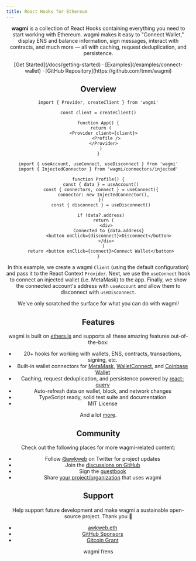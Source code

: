 ```yaml
---
title: React Hooks for Ethereum
---
```



<Header />

**wagmi** is a collection of React Hooks containing everything you need to start working with Ethereum. wagmi makes it easy to "Connect Wallet," display ENS and balance information, sign messages, interact with contracts, and much more — all with caching, request deduplication, and persistence.

<div className="mt-16 mb-20 text-center">
  [Get Started](/docs/getting-started) · [Examples](/examples/connect-wallet) ·
  [GitHub Repository](https://github.com/tmm/wagmi)
</div>

## Overview

```tsx
import { Provider, createClient } from 'wagmi'

const client = createClient()

function App() {
  return (
    <Provider client={client}>
      <Profile />
    </Provider>
  )
}
```

```tsx
import { useAccount, useConnect, useDisconnect } from 'wagmi'
import { InjectedConnector } from 'wagmi/connectors/injected'

function Profile() {
  const { data } = useAccount()
  const { connectors, connect } = useConnect({
    connector: new InjectedConnector(),
  })
  const { disconnect } = useDisconnect()

  if (data?.address)
    return (
      <div>
        Connected to {data.address}
        <button onClick={disconnect}>Disconnect</button>
      </div>
    )
  return <button onClick={connect}>Connect Wallet</button>
}
```

In this example, we create a wagmi `Client` (using the default configuration) and pass it to the React Context `Provider`. Next, we use the `useConnect` hook to connect an injected wallet (i.e. MetaMask) to the app. Finally, we show the connected account's address with `useAccount` and allow them to disconnect with `useDisconnect`.

We've only scratched the surface for what you can do with wagmi!

## Features

wagmi is built on [ethers.js](https://github.com/ethers-io/ethers.js) and supports all these amazing features out-of-the-box:

- 20+ hooks for working with wallets, ENS, contracts, transactions, signing, etc.
- Built-in wallet connectors for [MetaMask](https://metamask.io), [WalletConnect](https://walletconnect.com), and [Coinbase Wallet](https://www.coinbase.com/wallet)
- Caching, request deduplication, and persistence powered by [react-query](https://github.com/tannerlinsley/react-query)
- Auto-refresh data on wallet, block, and network changes
- TypeScript ready, solid test suite and documentation
- MIT License

And a lot [more](/docs/getting-started).

## Community

Check out the following places for more wagmi-related content:

- Follow [@awkweb](https://twitter.com/awkweb) on Twitter for project updates
- Join the [discussions on GitHub](https://github.com/tmm/wagmi/discussions)
- Sign the [guestbook](https://github.com/tmm/wagmi/discussions/2)
- Share [your project/organization](https://github.com/tmm/wagmi/discussions/201) that uses wagmi

## Support

Help support future development and make wagmi a sustainable open-source project. Thank you 🙏

- [awkweb.eth](https://etherscan.io/enslookup-search?search=awkweb.eth)
- [GitHub Sponsors](https://github.com/sponsors/tmm)
- [Gitcoin Grant](https://gitcoin.co/grants/4493/wagmi-react-hooks-library-for-ethereum)

<div className="mt-24 mb-20 text-gray-600 text-center text-sm">wagmi frens</div>
